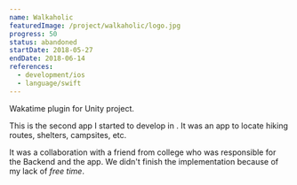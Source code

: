 ```yaml
---
name: Walkaholic
featuredImage: /project/walkaholic/logo.jpg
progress: 50
status: abandoned
startDate: 2018-05-27
endDate: 2018-06-14
references:
  - development/ios
  - language/swift
---
```


Wakatime plugin for Unity project.

This is the second app I started to develop in [](development/ios). It was an app to locate hiking routes, shelters, campsites, etc.

It was a collaboration with a friend from college who was responsible for the Backend and the [](development/android) app. We didn't finish the implementation because of my lack of _free time_.
